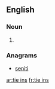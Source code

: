 ==English==

===Noun===
{{head|en|noun plural form}}

# {{plural of|tie in|lang=en}}

===Anagrams===
* [[seniti#English|seniti]]

[[ar:tie ins]]
[[fr:tie ins]]